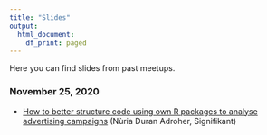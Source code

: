 ---
title: "Slides"
output:
  html_document:
    df_print: paged
---

Here you can find slides from past meetups.

### November 25, 2020
- [How to better structure code using own R packages to analyse advertising campaigns](https://github.com/Lucerne-R-User-Group/2020_11_25-meeting-3/tree/main/01-duran-adroher-rpackages) (Nùria Duran Adroher, Signifikant)

